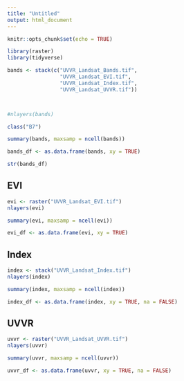 ```yaml
---
title: "Untitled"
output: html_document
---
```


```r
knitr::opts_chunk$set(echo = TRUE)
```

```r
library(raster)
library(tidyverse)
```

```r
bands <- stack(c("UVVR_Landsat_Bands.tif",
                 "UVVR_Landsat_EVI.tif",
                 "UVVR_Landsat_Index.tif",
                 "UVVR_Landsat_UVVR.tif")) 



#nlayers(bands)
```

```r
class("B7")

```


```r
summary(bands, maxsamp = ncell(bands))
```

```r
bands_df <- as.data.frame(bands, xy = TRUE)
```

```r
str(bands_df)
```



## EVI 
```r
evi <- raster("UVVR_Landsat_EVI.tif")
nlayers(evi)
```

```r
summary(evi, maxsamp = ncell(evi))
```

```r
evi_df <- as.data.frame(evi, xy = TRUE)
```



## Index
```r
index <- stack("UVVR_Landsat_Index.tif")
nlayers(index)
```

```r
summary(index, maxsamp = ncell(index))

```

```r
index_df <- as.data.frame(index, xy = TRUE, na = FALSE)
```



## UVVR 
```r
uvvr <- raster("UVVR_Landsat_UVVR.tif")
nlayers(uvvr)
```

```r
summary(uvvr, maxsamp = ncell(uvvr))
```

```r
uvvr_df <- as.data.frame(uvvr, xy = TRUE, na = FALSE)
```





